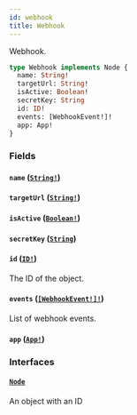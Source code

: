 ```yaml
---
id: webhook
title: Webhook
---
```


Webhook.

```graphql
type Webhook implements Node {
  name: String!
  targetUrl: String!
  isActive: Boolean!
  secretKey: String
  id: ID!
  events: [WebhookEvent!]!
  app: App!
}
```

### Fields

#### `name` ([`String!`](/api-reference/scalars/string.mdx))

#### `targetUrl` ([`String!`](/api-reference/scalars/string.mdx))

#### `isActive` ([`Boolean!`](/api-reference/scalars/boolean.mdx))

#### `secretKey` ([`String`](/api-reference/scalars/string.mdx))

#### `id` ([`ID!`](/api-reference/scalars/id.mdx))

The ID of the object.

#### `events` ([`[WebhookEvent!]!`](/api-reference/objects/webhook-event.mdx))

List of webhook events.

#### `app` ([`App!`](/api-reference/objects/app.mdx))

### Interfaces

#### [`Node`](/api-reference/interfaces/node.mdx)

An object with an ID
